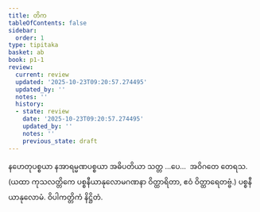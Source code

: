 ```yaml
---
title: တိက
tableOfContents: false
sidebar:
  order: 1
type: tipitaka
basket: ab
book: p1-1
review:
  current: review
  updated: '2025-10-23T09:20:57.274495'
  updated_by: ''
  notes: ''
  history:
  - state: review
    date: '2025-10-23T09:20:57.274495'
    updated_by: ''
    notes: ''
    previous_state: draft
---
```



<ReviewStatus review={frontmatter.review} showDetails={true} />

<HypothesisAnnotation frontmatter={frontmatter} />

<DynamicBreadcrumb />

<Paragraph number="2433" type="center" book="p1-1">
နဟေတုပစ္စယာ နအာရမ္မဏပစ္စယာ အဓိပတိယာ သတ္တ …ပေ…  အဝိဂတေ တေရသ.
</Paragraph>

<Paragraph number="2434" type="center" book="p1-1">
(ယထာ ကုသလတ္တိကေ ပစ္စနီယာနုလောမဂဏနာ ဝိတ္ထာရိတာ, ဧဝံ ဝိတ္ထာရေတဗ္ဗံ.)

</Paragraph>

<Paragraph number="2435" type="center" book="p1-1">
ပစ္စနီယာနုလောမံ.



</Paragraph>

<Paragraph number="2436" type="center" book="p1-1">
ဝိပါကတ္တိကံ နိဋ္ဌိတံ.
</Paragraph>